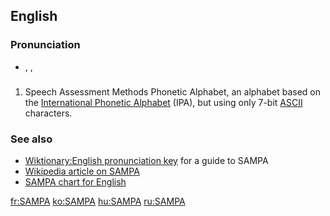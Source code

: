 {{also|Sampa}}
==English==

===Pronunciation===
* {{enPR|săm'pə}}, {{IPA|/ˈsæmpə/}}, {{SAMPA|/"s{mp@/}}

==={{acronym}}===
{{infl|en|acronym}}

# Speech Assessment Methods Phonetic Alphabet, an alphabet based on the [[International Phonetic Alphabet]] (IPA), but using only 7-bit [[ASCII]] characters.

===See also===
* [[Wiktionary:English pronunciation key]] for a guide to SAMPA
* [[w:SAMPA|Wikipedia article on SAMPA]]
* [[w:SAMPA_chart_for_English|SAMPA chart for English]]

[[fr:SAMPA]]
[[ko:SAMPA]]
[[hu:SAMPA]]
[[ru:SAMPA]]